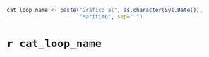 ```r
cat_loop_name <- paste("Gráfico al", as.character(Sys.Date()), 
                       "Marítimo", sep=" ") 
```

# `r cat_loop_name`
\begin{columns}[T]
    \begin{column}{0.90\textwidth} %first column
    \scriptsize
```r
  resumen_data_mar <- resumen_data_armar[resumen_data_armar$Envio == "MARITIMO",]
  resumen_data_mar$Mes <- stringr::str_sub(resumen_data_mar$Mes, 1, 3)
  ggplot(data=resumen_data_mar, aes(x=reorder(Mes, orden), y=Ganancias)) +
  geom_bar(stat="identity", fill = "#8cc7a1", width = 0.5) +
  geom_text(aes(label=Ganancias), vjust=-0.3, color="black", size=1.5) +
  theme(
  axis.text.y = element_text(size = rel(1), hjust = 0),
  axis.text.x = element_text(size = rel(1), face = "bold"),
  panel.background = element_rect(fill = "grey98"),
  plot.background = element_rect(fill = "grey98"),
  axis.title = element_blank(),
  panel.border = element_blank(),
  panel.grid.major.x = element_line(color = "gray90")
  )
```
    \normalsize
    \end{column}
\end{columns}
